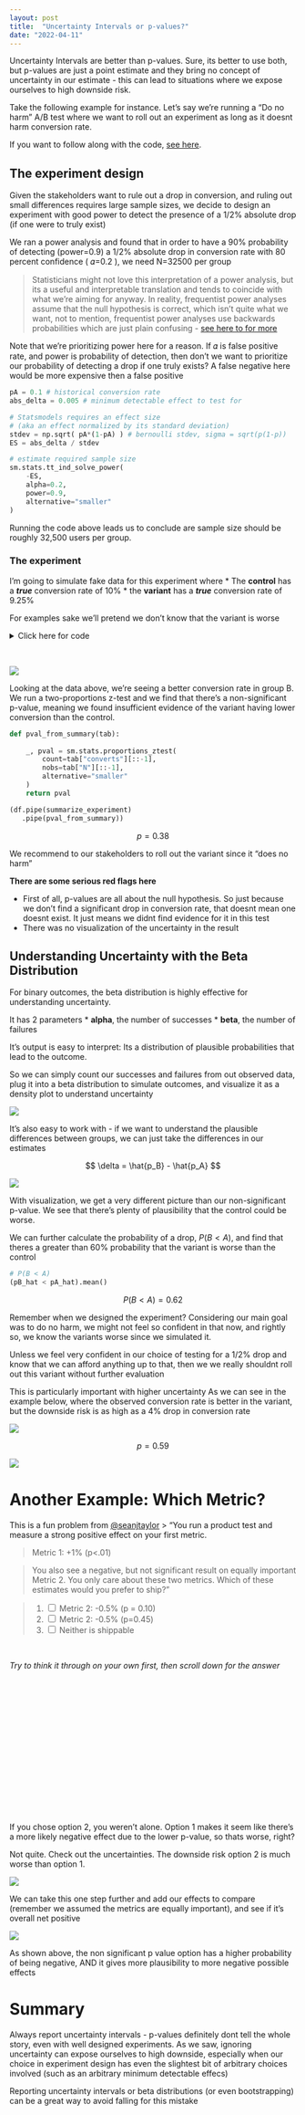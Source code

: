 ```yaml
---
layout: post
title:  "Uncertainty Intervals or p-values?"
date: "2022-04-11"
---
```


Uncertainty Intervals are better than p-values. Sure, its better to use both, but p-values are just a point estimate and they bring no concept of uncertainty in our estimate - this can lead to situations where we expose ourselves to high downside risk.

Take the following example for instance. Let's say we're running a "Do no harm" A/B test where we want to roll out an experiment as long as it doesnt harm conversion rate.

If you want to follow along with the code, [see here](https://github.com/kylejcaron/case_studies/blob/main/Uncertainty%20intervals%20over%20p%20values.ipynb).

## The experiment design
Given the stakeholders want to rule out a drop in conversion, and ruling out small differences requires large sample sizes, we decide to design an experiment with good power to detect the presence of a 1/2% absolute drop (if one were to truly exist)

We ran a power analysis and found that in order to have a 90% probability of detecting (power=0.9) a 1/2% absolute drop in conversion rate with 80 percent confidence ( 𝛼=0.2 ), we need N=32500 per group

> Statisticians might not love this interpretation of a power analysis, but its a useful and interpretable translation and tends to coincide with what we're aiming for anyway. In reality, frequentist power analyses assume that the null hypothesis is correct, which isn't quite what we want, not to mention, frequentist power analyses use backwards probabilities which are just plain confusing - [see here to for more](https://www.fharrell.com/post/pvalprobs/)

Note that we're prioritizing power here for a reason. If  𝛼  is false positive rate, and power is probability of detection, then don't we want to prioritize our probability of detecting a drop if one truly exists? A false negative here would be more expensive then a false positive

```python
pA = 0.1 # historical conversion rate
abs_delta = 0.005 # minimum detectable effect to test for

# Statsmodels requires an effect size 
# (aka an effect normalized by its standard deviation)
stdev = np.sqrt( pA*(1-pA) ) # bernoulli stdev, sigma = sqrt(p(1-p))
ES = abs_delta / stdev 

# estimate required sample size
sm.stats.tt_ind_solve_power(
    -ES, 
    alpha=0.2,
    power=0.9,
    alternative="smaller"
)
```

Running the code above leads us to conclude are sample size should be roughly 32,500 users per group.

### The experiment

I'm going to simulate fake data for this experiment where
 * The __control__ has a __*true*__ conversion rate of 10% 
 * the __variant__ has a __*true*__ conversion rate of 9.25%

For examples sake we'll pretend we don't know that the variant is worse

<details><summary markdown="span">Click here for code</summary>

```python
# Settings
np.random.seed(1325)
N = 32500
pA = 0.1
pB = 0.0925

# Simulation
def simulate_experiment(pA, pB, N_per_group):
    
    df = pd.DataFrame({
        "group":["A"]*N + ["B"]*N,
        "convert":np.r_[
             np.random.binomial(1, p=pA, size=N),
             np.random.binomial(1, p=pB, size=N)
        ]
    })
    
    return df

df = simulate_experiment(pA, pB, N)
```
</details>
<br/>


![](/assets/img/uncertainty_fig1.png){fig-align="center"}


Looking at the data above, we're seeing a better conversion rate in group B. We run a two-proportions z-test and we find that there's a non-significant p-value, meaning we found insufficient evidence of the variant having lower conversion than the control.

```python
def pval_from_summary(tab):
    
    _, pval = sm.stats.proportions_ztest(
        count=tab["converts"][::-1], 
        nobs=tab["N"][::-1],
        alternative="smaller"
    )
    return pval

(df.pipe(summarize_experiment)
   .pipe(pval_from_summary))
```

$$ p = 0.38 $$


We recommend to our stakeholders to roll out the variant since it "does no harm"

__There are some serious red flags here__

 * First of all, p-values are all about the null hypothesis. So just because we don't find a significant drop in conversion rate, that doesnt mean one doesnt exist. It just means we didnt find evidence for it in this test
 * There was no visualization of the uncertainty in the result


## Understanding Uncertainty with the Beta Distribution

For binary outcomes, the beta distribution is highly effective for understanding uncertainty.

It has 2 parameters
 * __alpha__, the number of successes 
 * __beta__, the number of failures
 
It's output is easy to interpret: Its a distribution of plausible probabilities that lead to the outcome.

So we can simply count our successes and failures from out observed data, plug it into a beta distribution to simulate outcomes, and visualize it as a density plot to understand uncertainty

![](/assets/img/uncertainty_fig2.png){fig-align="center"}

It's also easy to work with - if we want to understand the plausible differences between groups, we can just take the differences in our estimates

$$
\delta = \hat{p_B} - \hat{p_A}
$$

![](/assets/img/uncertainty_fig3.png){fig-align="center"}

With visualization, we get a very different picture than our non-significant p-value. We see that there's plenty of plausibility that the control could be worse.

We can further calculate the probability of a drop, $P(B < A)$, and find that theres a greater than 60% probability that the variant is worse than the control

```python
# P(B < A)
(pB_hat < pA_hat).mean()
```

$$
P(B < A) = 0.62
$$

Remember when we designed the experiment? Considering our main goal was to do no harm, we might not feel so confident in that now, and rightly so, we know the variants worse since we simulated it. 

Unless we feel very confident in our choice of testing for a 1/2% drop and know that we can afford anything up to that, then we we really shouldnt roll out this variant without further evaluation

This is particularly important with higher uncertainty As we can see in the example below, where the observed conversion rate is better in the variant, but the downside risk is as high as a 4% drop in conversion rate

![](/assets/img/uncertainty_fig4.png){fig-align="center"}


$$
p = 0.59
$$

![](/assets/img/uncertainty_fig5.png){fig-align="center"}


# Another Example: Which Metric?

This is a fun problem from [@seanjtaylor](https://twitter.com/seanjtaylor)
> "You run a product test and measure a strong positive effect on your first metric. 

> Metric 1: +1% (p<.01)

> You also see a negative, but not significant result on equally important Metric 2. You only care about these two metrics. Which of these estimates would you prefer to ship?"
 
> 1. <input type="checkbox" unchecked> Metric 2: -0.5% (p = 0.10)
> 2. <input type="checkbox" unchecked> Metric 2: -0.5% (p=0.45)
> 3. <input type="checkbox" unchecked> Neither is shippable

<br/>

_Try to think it through on your own first, then scroll down for the answer_

<br/>
<br/>
<br/>
<br/>
<br/>
<br/>
<br/>
<br/>
<br/>
<br/>
<br/>
<br/>
<br/>
<br/>


If you chose option 2, you weren't alone. Option 1 makes it seem like there's a more likely negative effect due to the lower p-value, so thats worse, right?

Not quite. Check out the uncertainties. The downside risk option 2 is much worse than option 1. 

![](/assets/img/uncertainty_fig6.png){fig-align="center"}

We can take this one step further and add our effects to compare (remember we assumed the metrics are equally important), and see if it's overall net positive

![](/assets/img/uncertainty_fig7.png){fig-align="center"}


As shown above, the non significant p value option has a higher probability of being negative, AND it gives more plausibility to more negative possible effects

# Summary

Always report uncertainty intervals - p-values definitely dont tell the whole story, even with well designed experiments. As we saw, ignoring uncertainty can expose ourselves to high downside, especially when our choice in experiment design has even the slightest bit of arbitrary choices involved (such as an arbitrary minimum detectable effecs)

Reporting uncertainty intervals or beta distributions (or even bootstrapping) can be a great way to avoid falling for this mistake
